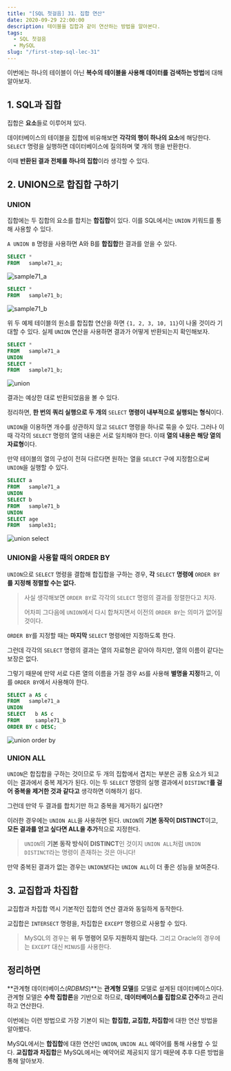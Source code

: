 ```yaml
---
title: "[SQL 첫걸음] 31. 집합 연산"
date: 2020-09-29 22:00:00
description: 테이블을 집합과 같이 연산하는 방법을 알아본다.
tags:
  - SQL 첫걸음
  - MySQL
slug: "/first-step-sql-lec-31"
---
```


이번에는 하나의 테이블이 아닌 **복수의 테이블을 사용해 데이터를 검색하는 방법**에 대해 알아보자.

## 1. SQL과 집합

집합은 **요소**들로 이루어져 있다.

데이터베이스의 테이블을 집합에 비유해보면 **각각의 행이 하나의 요소**에 해당한다. `SELECT` 명령을 실행하면 데이터베이스에 질의하며 몇 개의 행을 반환한다.

이때 **반환된 결과 전체를 하나의 집합**이라 생각할 수 있다.

## 2. UNION으로 합집합 구하기

### UNION

집합에는 두 집합의 요소를 합치는 **합집합**이 있다. 이를 SQL에서는 `UNION` 키워드를 통해 사용할 수 있다.

`A UNION B` 명령을 사용하면 A와 B를 **합집합**한 결과를 얻을 수 있다.

```sql
SELECT * 
FROM   sample71_a;
```

![sample71_a](./sample71_a.png)

```sql
SELECT * 
FROM   sample71_b;
```

![sample71_b](./sample71_b.png)

위 두 예제 테이블의 원소를 합집합 연산을 하면 `{1, 2, 3, 10, 11}`이 나올 것이라 기대할 수 있다. 실제 `UNION` 연산을 사용하면 결과가 어떻게 반환되는지 확인해보자.

```sql
SELECT * 
FROM   sample71_a 
UNION 
SELECT * 
FROM   sample71_b;
```

![union](./union.png)

결과는 예상한 대로 반환되었음을 볼 수 있다.

정리하면, **한 번의 쿼리 실행으로 두 개의** `SELECT` **명령이 내부적으로 실행되는 형식**이다.

`UNION`을 이용하면 개수를 상관하지 않고 `SELECT` 명령을 하나로 묶을 수 있다. 그러나 이때 각각의 `SELECT` 명령의 열의 내용은 서로 일치해야 한다. 이때 **열의 내용은 해당 열의 자료형**이다.

만약 테이블의 열의 구성이 전혀 다르다면 원하는 열을 `SELECT` 구에 지정함으로써 `UNION`을 실행할 수 있다.

```sql
SELECT a 
FROM   sample71_a 
UNION 
SELECT b 
FROM   sample71_b 
UNION 
SELECT age 
FROM   sample31;
```

![union select](./union-select.png)

### UNION을 사용할 때의 ORDER BY

`UNION`으로 `SELECT` 명령을 결합해 합집합을 구하는 경우, **각** `SELECT` **명령에** `ORDER BY`**를 지정해 정렬할 수는 없다.**

> 사실 생각해보면 `ORDER BY`로 각각의 `SELECT` 명령의 결과를 정렬한다고 치자.
>
> 어차피 그다음에 `UNION`에서 다시 합쳐지면서 이전의 `ORDER BY`는 의미가 없어질 것이다.

`ORDER BY`를 지정할 때는 **마지막** `SELECT` 명령에만 지정하도록 한다.

그런데 각각의 `SELECT` 명령의 결과는 열의 자료형은 같아야 하지만, 열의 이름이 같다는 보장은 없다.

그렇기 때문에 만약 서로 다른 열의 이름을 가질 경우 `AS`를 사용해 **별명을 지정**하고, 이를 `ORDER BY`에서 사용해야 한다.

```sql
SELECT a AS c 
FROM   sample71_a 
UNION 
SELECT   b AS c 
FROM     sample71_b 
ORDER BY c DESC;
```

![union order by](./order-as.png)

### UNION ALL

`UNION`은 합집합을 구하는 것이므로 두 개의 집합에서 겹치는 부분은 공통 요소가 되고 이는 결과에서 중복 제거가 된다. 이는 두 `SELECT` 명령의 실행 결과에서 `DISTINCT`**를 걸어 중복을 제거한 것과 같다고** 생각하면 이해하기 쉽다.

그런데 만약 두 결과를 합치기만 하고 중복을 제거하기 싫다면?

이러한 경우에는 `UNION ALL`을 사용하면 된다. `UNION`의 **기본 동작이 DISTINCT**이고, **모든 결과를 얻고 싶다면 ALL을 추가**적으로 지정한다.

> `UNION`의 **기본 동작 방식이 DISTINCT**인 것이지 `UNION ALL`처럼 `UNION DISTINCT`라는 명령이 존재하는 것은 아니다!

만약 중복된 결과가 없는 경우는 `UNION`보다는 `UNION ALL`이 더 좋은 성능을 보여준다.

## 3. 교집합과 차집합

교집합과 차집합 역시 기본적인 집합의 연산 결과와 동일하게 동작한다.

교집합은 `INTERSECT` 명령을, 차집합은 `EXCEPT` 명령으로 사용할 수 있다.

> MySQL의 경우는 **위 두 명령어 모두 지원하지 않는다.** 그리고 Oracle의 경우에는 `EXCEPT` 대신 `MINUS`를 사용한다.



## 정리하면

**관계형 데이터베이스(*RDBMS*)**는 **관계형 모델**를 모델로 설계된 데이터베이스이다. 관계형 모델은 **수학 집합론**을 기반으로 하므로, **데이터베이스를 집합으로 간주**하고 관리하고 연산한다.

이번에는 이런 방법으로 가장 기본이 되는 **합집합, 교집합, 차집합**에 대한 연산 방법을 알아봤다.

MySQL에서는 **합집합**에 대한 연산인 `UNION`, `UNION ALL` 예약어를 통해 사용할 수 있다. **교집합과 차집합**은 MySQL에서는 예약어로 제공되지 않기 때문에 추후 다른 방법을 통해 알아보자.

